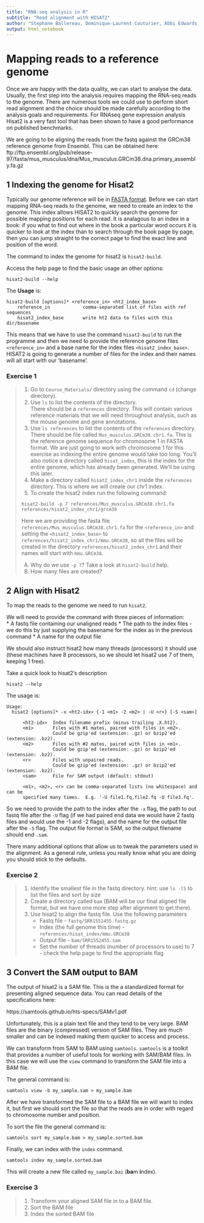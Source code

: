 ```yaml
---
title: "RNA-seq analysis in R"
subtitle: "Read alignment with HISAT2"
author: "Stephane Ballereau, Dominique-Laurent Couturier, Abbi Edwards, Guillermo Parada Gonzalez, Ashley Sawle"
output: html_notebook
---
```


# Mapping reads to a reference genome

Once we are happy with the data quality, we can start to analyse the data.
Usually, the first step into the analysis requires mapping the RNA-seq reads to
the genome. There are numerous tools we could use to perform short read
alignment and the choice should be made carefully according to the analysis
goals and requirements. For RNAseq gene expression analysis Hisat2 is a very
fast tool that has been shown to have a good performance on published
benchmarks. 

We are going to be aligning the reads from the fastq against the GRCm38 
reference genome from Ensembl. This can be obtained here:
ftp://ftp.ensembl.org/pub/release-97/fasta/mus_musculus/dna/Mus_musculus.GRCm38.dna.primary_assembly.fa.gz

## 1 Indexing the genome for Hisat2

Typically our genome reference will be in [FASTA
format](https://blast.ncbi.nlm.nih.gov/Blast.cgi?CMD=Web&PAGE_TYPE=BlastDocs&DOC_TYPE=BlastHelp).
Before we can start mapping RNA-seq reads to the genome, we need to create an
index to the genome. This index allows HISAT2 to quickly search the genome for
possible mapping positions for each read. It is analagous to an index in a
book: if you what to find out where in the book a particular word occurs it is
quicker to look at the index than to search through the book page by page, then
you can jump straight to the correct page to find the exact line and position
of the word.

The command to index the genome for hisat2 is `hisat2-build`. 

Access the help page to find the basic usage an other options:

`hisat2-build --help`

The **Usage** is:

```
hisat2-build [options]* <reference_in> <ht2_index_base>
    reference_in            comma-separated list of files with ref sequences
    hisat2_index_base       write ht2 data to files with this dir/basename
```

This means that we have to use the command `hisat2-build` to run the programme
and then we need to provide the reference genome files `<reference_in>` and
a base name for the index files `<hisat2_index_base>`. HISAT2 is going to
generate a number of files for the index and their names will all start with
our 'basename'.

### Exercise 1

> 1. Go to `Course_Materials/` directory using the command `cd` (change
>    directory).
> 2. Use `ls` to list the contents of the directory.  
>    There should be a `references` directory.  This will contain various
>    reference materials that we will need throughout analysis, such as the
>    mouse genome and gene annotations.
> 3. Use `ls references` to list the contents of the `references` directory.   
>    There should be file called `Mus_musculus.GRCm38.chr1.fa`. This is the
>    reference genome sequence for chromosome 1 in FASTA format. We are just
>    going to work with chromosome 1 for this exercise as indexing the entire
>    genome would take too long.
>    You'll also notice a directory called `hisat_index`, this is the index for
>    the entire genome, which has already been generated. We'll be using this
>    later.
> 4. Make a directory called `hisat2_index_chr1` inside the `references`
>    directory.  This is where we will create our chr1 index.
> 5. To create the hisat2 index run the following command: 
> 
> `hisat2-build -p 7 references/Mus_musculus.GRCm38.chr1.fa references/hisat2_index_chr1/grcm38`
>    
>    Here we are providing the fasta file
>    `references/Mus_musculus.GRCm38.chr1.fa` for the `<reference_in>` and
>    setting the `<hisat2_index_base>` to
>    `references/hisat2_index_chr1/mmu.GRCm38`, so all the files will be created in
>    the directory `references/hisat2_index_chr1` and their names will start
>    with `mmu.GRCm38`.
> 
> A) Why do we use `-p 7`? Take a look at `hisat2-build` help.
> B) How many files are created? 


## 2 Align with Hisat2

To map the reads to the genome we need to run `hisat2`. 

We will need to provide the command with three pieces of information:  
* A fastq file containing our unaligned reads
* The path to the index files - we do this by just supplying the basename for
  the index as in the previous command
* A name for the output file

We should also instruct hisat2 how many threads (processors) it should use (these
machines have 8 processors, so we should let hisat2 use 7 of them, keeping 1 free).

Take a quick look to hisat2's description

`hisat2 --help`

The usage is:
```
Usage:
  hisat2 [options]* -x <ht2-idx> {-1 <m1> -2 <m2> | -U <r>} [-S <sam>]

      <ht2-idx>  Index filename prefix (minus trailing .X.ht2).
      <m1>       Files with #1 mates, paired with files in <m2>.
                 Could be gzip'ed (extension: .gz) or bzip2'ed (extension: .bz2).
      <m2>       Files with #2 mates, paired with files in <m1>.
                 Could be gzip'ed (extension: .gz) or bzip2'ed (extension: .bz2).
      <r>        Files with unpaired reads.
                 Could be gzip'ed (extension: .gz) or bzip2'ed (extension: .bz2).
      <sam>      File for SAM output (default: stdout)

      <m1>, <m2>, <r> can be comma-separated lists (no whitespace) and can be
      specified many times.  E.g. '-U file1.fq,file2.fq -U file3.fq'.
```

So we need to provide the path to the index after the `-x` flag, the path to
out fastq file after the `-U` flag (if we had paired end data we would have 2
fastq files and would use the -1 and -2 flags), and the name for the output
file after the `-S` flag.  The output file format is SAM, so the output
filename should end `.sam`.

There many additional options that allow us to tweak the parameters used in the
alignment. As a general rule, unless you really know what you are doing you 
should stick to the defaults.

### Exercise 2 

> 1. Identify the smallest file in the fastq directory. hint: use `ls -lS` to
>    list the files and sort by size
> 2. Create a directory called `bam` (BAM will be our final aligned file
>    format, but we have one more step after alignment to get there).
> 3. Use hisat2 to align the fastq file. Use the following parameters
>       * Fastq file - `fastq/SRR1552455.fastq.gz`
>       * Index (the full genome this time) - `references/hisat_index/mmu.GRCm38`
>       * Output file - `bam/SRR1552455.sam`
>       * Set the number of threads (number of processors to use) to 7 - check
>         the help page to find the appropriate flag


## 3 Convert the SAM output to BAM 

The output of hisat2 is a SAM file. This is the a standardized format for presenting
aligned sequence data. You can read details of the specifications here:

https://samtools.github.io/hts-specs/SAMv1.pdf

Unfortunately, this is a plain text file and they tend to be very large. BAM
files are the binary (compressed) version of SAM files. They are much smaller
and can be indexed making them quicker to access and process.

We can transform from SAM to BAM using `samtools`. `samtools` is a toolkit that
provides a number of useful tools for working with SAM/BAM files. In this case
we will use the `view` command to transform the SAM file into a BAM file.

The general command is:

`samtools view -b my_sample.sam > my_sample.bam`

After we have transformed the SAM file to a BAM file we will want to index it,
but first we should sort the file so that the reads are in order with regard
to chromosome number and position.

To sort the file the general command is:

`samtools sort my_sample.bam > my_sample.sorted.bam`

Finally, we can index with the `index` command.

`samtools index my_sample.sorted.bam`

This will create a new file called `my_sample.bai` (**ba**m **i**ndex).

### Exercise 3

> 1. Transform your aligned SAM file in to a BAM file.
> 2. Sort the BAM file
> 3. Index the sorted BAM file

